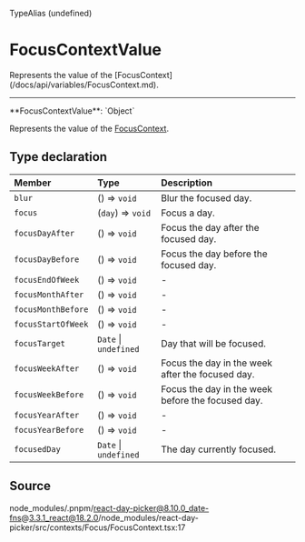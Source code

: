 <SectionTitle>TypeAlias (undefined)</SectionTitle>

# FocusContextValue

<Description>
  Represents the value of the
  [FocusContext](/docs/api/variables/FocusContext.md).
</Description>

---

<a id="undefined" name="undefined"></a>

<SignatureMemberIdentifier>
  **FocusContextValue**: `Object`
</SignatureMemberIdentifier>

Represents the value of the [FocusContext](/docs/api/variables/FocusContext.md).

## Type declaration

| Member             | Type                  | Description                                       |
| :----------------- | :-------------------- | :------------------------------------------------ |
| `blur`             | () => `void`          | Blur the focused day.                             |
| `focus`            | (`day`) => `void`     | Focus a day.                                      |
| `focusDayAfter`    | () => `void`          | Focus the day after the focused day.              |
| `focusDayBefore`   | () => `void`          | Focus the day before the focused day.             |
| `focusEndOfWeek`   | () => `void`          | -                                                 |
| `focusMonthAfter`  | () => `void`          | -                                                 |
| `focusMonthBefore` | () => `void`          | -                                                 |
| `focusStartOfWeek` | () => `void`          | -                                                 |
| `focusTarget`      | `Date` \| `undefined` | Day that will be focused.                         |
| `focusWeekAfter`   | () => `void`          | Focus the day in the week after the focused day.  |
| `focusWeekBefore`  | () => `void`          | Focus the day in the week before the focused day. |
| `focusYearAfter`   | () => `void`          | -                                                 |
| `focusYearBefore`  | () => `void`          | -                                                 |
| `focusedDay`       | `Date` \| `undefined` | The day currently focused.                        |

## Source

node_modules/.pnpm/react-day-picker@8.10.0_date-fns@3.3.1_react@18.2.0/node_modules/react-day-picker/src/contexts/Focus/FocusContext.tsx:17
